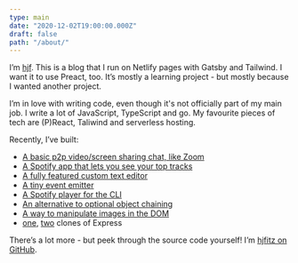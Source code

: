 ```yaml
---
type: main
date: "2020-12-02T19:00:00.000Z"
draft: false
path: "/about/"
---
```


I’m [hjf](https://www.linkedin.com/in/hjfitz/). This is a blog that I run on Netlify pages with Gatsby and Tailwind. I want it to use Preact, too. It’s mostly a learning project - but mostly because I wanted another project.

I’m in love with writing code, even though it's not officially part of my main job. I write a lot of JavaScript, TypeScript and go. My favourite pieces of tech are (P)React, Taliwind and serverless hosting.

Recently, I’ve built:

- [A basic p2p video/screen sharing chat, like Zoom](https://phone.hjf.io)
- [A Spotify app that lets you see your top tracks](https://spotify.hjf.io)
- [A fully featured custom text editor](https://github.com/hjfitz/rich-text-input)
- [A tiny event emitter](https://github.com/hjfitz/mitr)
- [A Spotify player for the CLI](https://github.com/hjfitz/spoticli)
- [An alternative to optional object chaining](https://github.com/hjfitz/hitcher)
- [A way to manipulate images in the DOM](https://github.com/hjfitz/js-images)
- [one](https://github.com/hjfitz/relay.ts), [two](https://github.com/hjfitz/mtws) clones of Express

There’s a lot more - but peek through the source code yourself! I’m [hjfitz on GitHub](https://github.com/hjfitz?tab=repositories).
